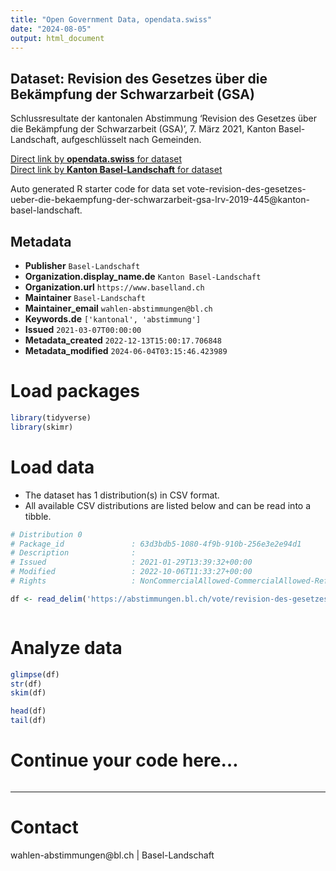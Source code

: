 ```yaml
---
title: "Open Government Data, opendata.swiss"
date: "2024-08-05"
output: html_document
---
```


## Dataset: Revision des Gesetzes über die Bekämpfung der Schwarzarbeit (GSA)

Schlussresultate der kantonalen Abstimmung 'Revision des Gesetzes über die Bekämpfung der Schwarzarbeit (GSA)', 7. März 2021, Kanton Basel-Landschaft, aufgeschlüsselt nach Gemeinden.

[Direct link by **opendata.swiss** for dataset](https://opendata.swiss/de/dataset/revision-des-gesetzes-uber-die-bekampfung-der-schwarzarbeit-gsa)<br>
[Direct link by **Kanton Basel-Landschaft** for dataset](https://abstimmungen.bl.ch/vote/revision-des-gesetzes-ueber-die-bekaempfung-der-schwarzarbeit-gsa-lrv-2019-445/data)

Auto generated R starter code for data set vote-revision-des-gesetzes-ueber-die-bekaempfung-der-schwarzarbeit-gsa-lrv-2019-445@kanton-basel-landschaft.

## Metadata

- **Publisher** `Basel-Landschaft`
- **Organization.display_name.de** `Kanton Basel-Landschaft`
- **Organization.url** `https://www.baselland.ch`
- **Maintainer** `Basel-Landschaft`
- **Maintainer_email** `wahlen-abstimmungen@bl.ch`
- **Keywords.de** `['kantonal', 'abstimmung']`
- **Issued** `2021-03-07T00:00:00`
- **Metadata_created** `2022-12-13T15:00:17.706848`
- **Metadata_modified** `2024-06-04T03:15:46.423989`


# Load packages

```r

library(tidyverse)
library(skimr)

```

# Load data

-   The dataset has 1 distribution(s) in CSV format.
-   All available CSV distributions are listed below and can be read into a tibble.

```r

# Distribution 0
# Package_id               : 63d3bdb5-1080-4f9b-910b-256e3e2e94d1
# Description              : 
# Issued                   : 2021-01-29T13:39:32+00:00
# Modified                 : 2022-10-06T11:33:27+00:00
# Rights                   : NonCommercialAllowed-CommercialAllowed-ReferenceRequired

df <- read_delim('https://abstimmungen.bl.ch/vote/revision-des-gesetzes-ueber-die-bekaempfung-der-schwarzarbeit-gsa-lrv-2019-445/data-csv')



```

# Analyze data

```r

glimpse(df)
str(df)
skim(df)

head(df)
tail(df)

```

# Continue your code here...

```r

```

------------------------------------------------------------------------

# Contact

wahlen-abstimmungen@bl.ch | Basel-Landschaft
